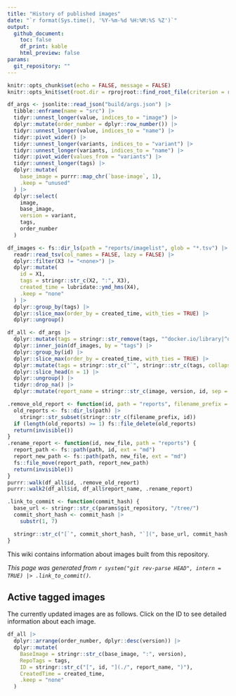 ```yaml
---
title: "History of published images"
date: "`r format(Sys.time(), '%Y-%m-%d %H:%M:%S %Z')`"
output:
  github_document:
    toc: false
    df_print: kable
    html_preview: false
params:
  git_repository: ""
---
```


```r
knitr::opts_chunk$set(echo = FALSE, message = FALSE)
knitr::opts_knit$set(root.dir = rprojroot::find_root_file(criterion = rprojroot::is_git_root))
```

```r
df_args <- jsonlite::read_json("build/args.json") |>
  tibble::enframe(name = "src") |>
  tidyr::unnest_longer(value, indices_to = "image") |>
  dplyr::mutate(order_number = dplyr::row_number()) |>
  tidyr::unnest_longer(value, indices_to = "name") |>
  tidyr::pivot_wider() |>
  tidyr::unnest_longer(variants, indices_to = "variant") |>
  tidyr::unnest_longer(variants, indices_to = "name") |>
  tidyr::pivot_wider(values_from = "variants") |>
  tidyr::unnest_longer(tags) |>
  dplyr::mutate(
    base_image = purrr::map_chr(`base-image`, 1),
    .keep = "unused"
  ) |>
  dplyr::select(
    image,
    base_image,
    version = variant,
    tags,
    order_number
  )

df_images <- fs::dir_ls(path = "reports/imagelist", glob = "*.tsv") |>
  readr::read_tsv(col_names = FALSE, lazy = FALSE) |>
  dplyr::filter(X3 != "<none>") |>
  dplyr::mutate(
    id = X1,
    tags = stringr::str_c(X2, ":", X3),
    created_time = lubridate::ymd_hms(X4),
    .keep = "none"
  ) |>
  dplyr::group_by(tags) |>
  dplyr::slice_max(order_by = created_time, with_ties = TRUE) |>
  dplyr::ungroup()

df_all <- df_args |>
  dplyr::mutate(tags = stringr::str_remove(tags, "^docker.io/library|^docker.io/")) |>
  dplyr::inner_join(df_images, by = "tags") |>
  dplyr::group_by(id) |>
  dplyr::slice_max(order_by = created_time, with_ties = TRUE) |>
  dplyr::mutate(tags = stringr::str_c("`", stringr::str_c(tags, collapse = "`<br/>`"), "`")) |>
  dplyr::slice_head(n = 1) |>
  dplyr::ungroup() |>
  tidyr::drop_na() |>
  dplyr::mutate(report_name = stringr::str_c(image, version, id, sep = "_"))
```

```r
.remove_old_report <- function(id, path = "reports", filename_prefix = ".*_") {
  old_reports <- fs::dir_ls(path) |>
    stringr::str_subset(stringr::str_c(filename_prefix, id))
  if (length(old_reports) >= 1) fs::file_delete(old_reports)
  return(invisible())
}
.rename_report <- function(id, new_file, path = "reports") {
  report_path <- fs::path(path, id, ext = "md")
  report_new_path <- fs::path(path, new_file, ext = "md")
  fs::file_move(report_path, report_new_path)
  return(invisible())
}
purrr::walk(df_all$id, .remove_old_report)
purrr::walk2(df_all$id, df_all$report_name, .rename_report)
```

```r
.link_to_commit <- function(commit_hash) {
  base_url <- stringr::str_c(params$git_repository, "/tree/")
  commit_short_hash <- commit_hash |>
    substr(1, 7)

  stringr::str_c("[`", commit_short_hash, "`](", base_url, commit_hash, ")")
}
```

This wiki contains information about images built from this repository.

*This page was generated from `r system("git rev-parse HEAD", intern = TRUE) |> .link_to_commit()`.*

## Active tagged images

The currently updated images are as follows.
Click on the ID to see detailed information about each image.

```r
df_all |>
  dplyr::arrange(order_number, dplyr::desc(version)) |>
  dplyr::mutate(
    BaseImage = stringr::str_c(base_image, ":", version),
    RepoTags = tags,
    ID = stringr::str_c("[", id, "](./", report_name, ")"),
    CreatedTime = created_time,
    .keep = "none"
  )
```
